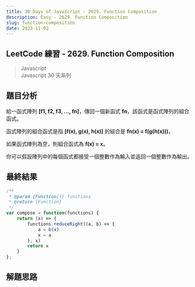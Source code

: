 ```yaml
---
title: 30 Days of Javascript - 2629. Function Composition
description: Easy - 2629. Function Composition
slug: function-composition
date: 2023-11-02
---
```


## LeetCode 練習 - 2629. Function Composition
> Javascript  
> Javascript 30 天系列

## 題目分析
給一函式陣列 **[f1, f2, f3, ..., fn]**，傳回一個新函式 **fn**，該函式是函式陣列的組合函式。  

函式陣列的組合函式是指 **[f(x), g(x), h(x)]** 的組合是 **fn(x) = f(g(h(x)))**。  

如果函式陣列為空，則組合函式為 **f(x) = x**。

你可以假設陣列中的每個函式都接受一個整數作為輸入並返回一個整數作為輸出。

## 最終結果

```js:function-composition.js
/**
 * @param {Function[]} functions
 * @return {Function}
 */
var compose = function(functions) {
    return (x) => {
        functions.reduceRight((a, b) => {
            a = b(x)
            x = a
        }, x)
        return x
    }
};
```

## 解題思路